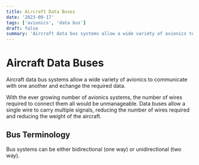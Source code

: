 ```yaml
---
title: Aircraft Data Buses
date: '2023-09-17'
tags: ['avionics', 'data bus']
draft: false
summary: 'Aircraft data bus systems allow a wide variety of avionics to communicate with each other.'
---
```


# Aircraft Data Buses

Aircraft data bus systems allow a wide variety of avionics to communicate with one another and echange the required data.

With the ever growing number of avionics systems, the number of wires required to connect them all would be unmanageable. Data buses allow a single wire to carry multiple signals, reducing the number of wires required and reducing the weight of the aircraft.

## Bus Terminology

Bus systems can be either bidirectional (one way) or unidirectional (two way).
